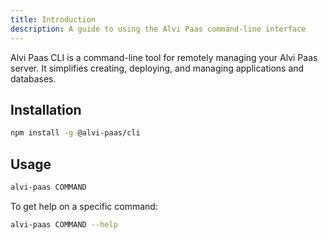 ```yaml
---
title: Introduction
description: A guide to using the Alvi Paas command-line interface
---
```


Alvi Paas CLI is a command-line tool for remotely managing your Alvi Paas server. It simplifies creating, deploying, and managing applications and databases.

## Installation

```bash
npm install -g @alvi-paas/cli
```

## Usage

```bash
alvi-paas COMMAND
```

To get help on a specific command:

```bash
alvi-paas COMMAND --help
```

